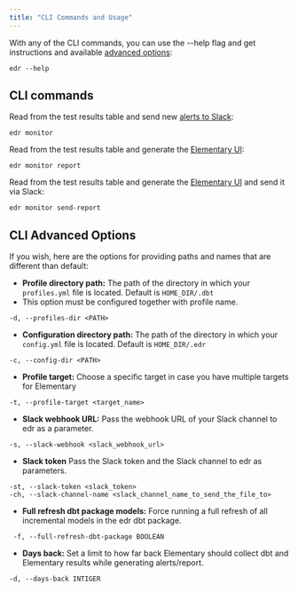 ```yaml
---
title: "CLI Commands and Usage"
---
```


With any of the CLI commands, you can use the --help flag and get instructions and available [advanced options](./cli-advanced):

```shell
edr --help
```


## CLI commands

Read from the test results table and send new [alerts to Slack](./elementary-alerts):

```shell
edr monitor
```

Read from the test results table and generate the [Elementary UI](./elementary-report-ui):

```shell
edr monitor report
```

Read from the test results table and generate the [Elementary UI](./elementary-report-ui) and send it via Slack:

```shell
edr monitor send-report
```

## CLI Advanced Options

If you wish, here are the options for providing paths and names that are different than default:

- **Profile directory path:**
The path of the directory in which your `profiles.yml` file is located. Default is `HOME_DIR/.dbt`
- This option must be configured together with profile name.

```shell
-d, --profiles-dir <PATH>
```

- **Configuration directory path:**
The path of the directory in which your `config.yml` file is located. Default is `HOME_DIR/.edr`

```shell
-c, --config-dir <PATH>
```

- **Profile target:**
Choose a specific target in case you have multiple targets for Elementary

```shell
-t, --profile-target <target_name>
```

- **Slack webhook URL:**
Pass the webhook URL of your Slack channel to edr as a parameter.

```shell
-s, --slack-webhook <slack_webhook_url>
```

- **Slack token**
Pass the Slack token and the Slack channel to edr as parameters.

```shell
-st, --slack-token <slack_token>
-ch, --slack-channel-name <slack_channel_name_to_send_the_file_to>
```

- **Full refresh dbt package models:**
Force running a full refresh of all incremental models in the edr dbt package.

```shell
 -f, --full-refresh-dbt-package BOOLEAN
```

- **Days back:**
Set a limit to how far back Elementary should collect dbt and Elementary results while generating alerts/report.

```shell
-d, --days-back INTIGER
```
